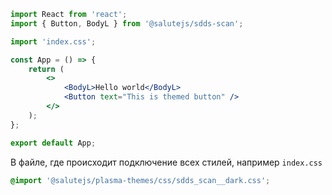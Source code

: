
<TipProcessingStyle />

```jsx
import React from 'react';
import { Button, BodyL } from '@salutejs/sdds-scan';

import 'index.css';

const App = () => {
    return (
        <>
            <BodyL>Hello world</BodyL>
            <Button text="This is themed button" />
        </>
    );
};

export default App;
```

В файле, где происходит подключение всех стилей, например `index.css`

```css
@import '@salutejs/plasma-themes/css/sdds_scan__dark.css';
```
